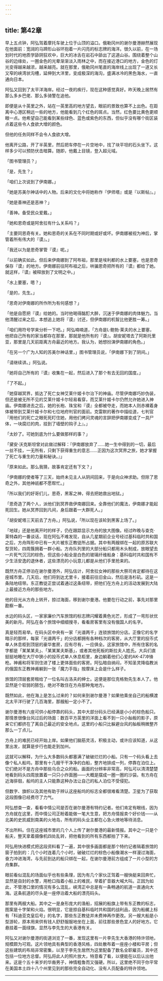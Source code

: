 ```yaml
---
---
---
```

title: 第42章
---

早上五点钟，阿弘驾着摩托车驶上位于山顶的溢口。俄勒冈州的谢尔曼港赫然展现在他面前：宽阔的马蹄形山谷环抱着一片闪亮的标志牌的海洋。很久以前，在一场划时代的地质学舔阴狂欢中，巨大的冰舌在岩石中舔出了这道山谷。围绕着整个山谷的边缘处，一圈金色的光晕渐渐淡入雨林之中，而在接近港口的地方，金色的灯光变得越来越浓，越来越亮。就在那里，俄勒冈州笔直的海岸线上出现了一道又长又窄的峡湾状沟槽，延伸到大洋里，变成极深的海沟，盛满冰冷的黑色海水，一直通向日本。

阿弘又回到了太平洋海岸。经过一夜的疾行，现在这种感觉真好。昨天晚上居然有那么多乡巴佬、那么多骑警在追他。

即便是从十英里之外，站在一英里高的地方望去，眼前的景致也算不上出色。在距离中心港区稍远一些的地方，他能看到几个红色的斑点。当然，红色要比黄色更顺眼一点。他希望自己能看到某些绿色、蓝色或紫色的东西，但似乎没有哪个街区装点着这些令人食欲大增的颜色。

但他的任务同样不会令人食欲大增。

他离开公路，开了半英里，然后把车停在一片空地中，找了块平坦的石头坐下。这样多少可以预防伏击暗算。随即，他戴上目镜，登入超元域。

「图书管理员？」

「是，先生？」

「咱们上次说到了伊南娜。」

「她是苏美尔神话中的人物。后来的文化中将她称作『伊师塔』或是『以斯帖』。」

「她是善神还是恶神？」

「善神。备受民众爱戴。」

「她和恩奇或是阿舍拉有什么关系吗？」

「主要同恩奇有关。她和恩奇的关系在不同时期或好或坏。伊南娜被视为神后，掌管着所有伟大的『谟』。」

「我还以为是恩奇掌管『谟』呢。」

「以前确实如此。但后来伊南娜到了阿布祖，那里是埃利都的水上要塞，也是恩奇保存『谟』的地方。伊南娜前往阿布祖之后，哄骗恩奇把所有的『谟』都给了她。就这样，『谟』被释放到了文明之中。」

「水上要塞，嗯？」

「是的，先生。」

「恩奇对伊南娜的所作所为有何感想？」

「他是自愿把『谟』给她的。当时他喝得酩酊大醉，沉迷于伊南娜的肉体魅力。当他清醒过来之后，本想追上她将『谟』讨还，但伊南娜的机智比他更胜一筹。」

「咱们用符号学来分析一下吧。」阿弘喃喃道，「方舟是L·鲍勃·莱夫的水上要塞，他把自己所有的家当都存在那里，那就是他所有的『谟』。胡安妮塔去了阿斯托里亚，那里是几天前距离方舟最近的地方。我认为，她想扮演伊南娜的角色。」

「在另一个广为人知的苏美尔神话里，」图书管理员说，「伊南娜下到了阴间。」

「请继续讲。」阿弘说。

「她将自己所有的『谟』收集在一起，然后进入了那个有去无回的国度。」

「了不起。」

「她穿越冥界，抵达了死亡女神艾莱什姬卡尔治下的神庙。尽管伊南娜巧妙伪装，但还是被无所不见的艾莱什姬卡尔轻易看穿，而艾莱什姬卡尔仍然允许她进入神庙。伊南娜进去之后，她的长袍、珠宝和『谟』全都被夺走，而她本人则赤裸着身体被带到艾莱什姬卡尔和七位地府判官的面前。克雷默的著作中描绘道，七判官『用他们的死亡之眼死死盯住她，用他们拷问灵魂的言辞把伊南娜变成了一具尸体，一块腐烂的肉，挂到了墙壁的钩子上』。」

「太妙了。可她到底为什么要做那样的事？」

「黛安·沃克斯坦曾对此做过解释：『伊南娜放弃了……她一生中得到的一切，最后一丝不挂，一无所有，只剩下获得重生的意志……正因为这次冥界之旅，她才掌握了死亡与重生的力量和秘诀。』」

「原来如此。那么我猜，故事肯定还有下文？」

「伊南娜的使者等了三天，始终未见主人从阴间回来，于是向众神求助。但除了恩奇之外，其他神祇都不愿帮忙。」

「所以我们的好哥们儿，恩奇，黑客之神，得去把她救出地狱。」

「恩奇造了两个人，派他们到冥界救伊南娜回来。全靠他们的魔法，伊南娜才能起死回生。她从冥界回到凡间，身后跟着一大群死人。」

「胡安妮塔三天前去了方舟。」阿弘说，「所以现在该轮到黑客上场了。」

「地球」还是他离开时的样子，仍在跟踪显示方舟的放大图像。经过昨晚与查克·莱特森的一番谈话，现在阿弘不难发现，自从几星期前企业号经过基科临时共和国之后，方舟阵形中已有一大片被东正教徒所占据。其中有两艘绑在一起的原苏联大型货轮，四周簇拥着一群小船。方舟队列里的大部分船只都用木头制成，放眼望去一片死气沉沉的棕色，但这些小船全是白色的玻璃纤维船身：基科临时共和国有不少生活安逸的退休者，这些漂亮的小玩意儿都是从他们手里抢来的。

既然方舟正停泊在谢尔曼港外，阿弘估计，阿舍拉女神的那些大祭司肯定都待在这座城市里。几天后，他们将到达尤里卡，接着前往旧金山，然后是洛杉矶。这是一条陆地纽带。东正教徒正尝试着通过这条纽带，把他们在方舟上的活动发展到大陆上最接近方舟的那些地方。

他的目光从方舟上转开，掠过海面，移到谢尔曼港。他要在行动之前，事先对那里勘察一番。

水边的码头区，一家家廉价汽车旅馆的标志牌闪耀着黄色光芒，形成了一弯形状优美的新月。阿弘在各个旅馆中细细搜寻，看看房客里有没有俄国人的名字。

真是轻而易举。在码头区中央有一家「光谱两千」连锁旅馆的分店。正像它的名字暗示的那样，每家「光谱两千」的分店都拥有各种档次的客房，从大厅里的投币式单人休息柜到顶层的豪华套房，应有尽有，一应俱全。这家旅馆中，所有住客的名字都是「某某某夫」、「某某某夫斯基」，或者其他死板的斯拉夫人姓氏。大兵们直挺挺地睡在大厅中狭小的投币式单人休息柜里，身边躺着他们心爱的AK-47冲锋枪。神甫和将军则住进了楼上更体面些的客房。阿弘暗自纳闷，不知圣灵降临教派的俄国东正教神甫躺到一张「魔力手指」按摩床上会是什么样子。

旅馆的顶层套房租给了一位名叫古洛夫的绅士。这便是那位克格勃先生本人了。他显然是个软弱的脓包，绝对不敢住在方舟那种鬼地方。

既然如此，他在海上是怎么过来的？如何来到谢尔曼港？如果他乘坐自己的船横渡北太平洋行驶了几百海里，那艘船一定小不了。

谢尔曼港有六座可供小船停靠的码头，其中大部分码头已经满是小小的棕色船只。那情景很像台风过后的场面：数百平方英里的洋面上看不到一只小舢板的影子，原来它们都挤在了离自己最近的安全地点。这里的小船只比躲避台风的舢板稍微整齐那么一丁点儿。

方舟上的难民已经开始上岸。如果他们脑筋灵活，积极主动，或许应该知道，从这里出发，就算是步行也能走到加州。

这就可以解释，为什么大多数码头都塞满了破破烂烂的小船。只有一个码头看上去像个私人船坞，那里有十几艘干干净净的白船，整齐地排成一列，停靠在泊位上。它们绝对不是方舟中那些乌合之众的船。画面的分辨率非常高，阿弘可以清清楚楚地看到码头四周放置着一只只小炸面圈——大概是摆成一圈一圈的沙袋。有方舟在近海徘徊，船坞的主人只能靠这种办法让自己的私人泊位不受侵犯。

但数字、旗帜以及其他有助于辨认这座船坞的标志全都很难看清楚。卫星为了获取这段图像已经费尽了力气。

阿弘想查一查，看看中情公司是否在谢尔曼港有特约记者。他们肯定有眼线，因为方舟就在这里，而中情公司正盼着能做一笔大生意，把方舟情报卖个好价钱——从北美的史凯威到南美的火地岛，所有的码头业主都在心急火燎地等待消息。

不出所料。住在这座城市里的几个人上传了谢尔曼港的最新情报。其中之一只是个船夫，整天拿着摄像机四处乱转，把他看到的所有东西都拍了下来。

阿弘用快进模式把这段资料看了一遍，其中很多画面都是那个特约记者隔着旅馆的窗子拍到的：几个小时连着几个小时，破破烂烂的棕色小船像潮水一样漫过海面，奋力冲进海湾，与先前到达的船只绑在一起，在谢尔曼港前方组成了一片小型的方舟集群。

眼前看似混乱的场面似乎也有些条理，因为有几个家伙正驾着一艘快艇来回奔忙，显然是自封的水警，用枪口指着小船上的难民，举着扩音器大喊大叫。正因为如此，不管港口里的情况有多么混乱，峡湾正中总是有一条畅通的航道一直通向大海。这条航道的尽头是一座停泊着大船的漂亮码头。

那里有两艘大船。其中之一是身形庞大的渔船，招展的船旗上带有东正教的标志，图案是十字架和火焰。很明显，它是掠自基科临时共和国的战利品，因为船艉上标有「科迪亚克皇后号」的名字，那些东正教徒并未费神再作更改。另一艘大船是小型游轮，原本用来供有钱人舒舒服服地坐在上面，前往那些景色宜人的好地方。它悬挂着一面绿旗，显然与李先生的大香港有关。

阿弘又对谢尔曼港的街道浏览了一番，发现这里有一片李先生大香港的特许领地，规模颇为可观。这片领地具有典型的香港风格，四处散布着一座座小楼和平房；但这些建筑的布局非常密集，以至于李先生居然为这里配备了数名全职雇员，其中还包括一位地方总督。阿弘将此人的照片放大，特意看了看，以便能在以后认出他来。这是个五十来岁的华裔男子，神情粗鲁而又强硬。所以，这里绝不同于你平常在美国本土四十八个州里见到的那些完全自动化、没有人员配备的特许领地。



* * *